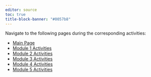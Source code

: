 ```yaml
---
editor: source
toc: true
title-block-banner: "#0057b8"
---
```


Navigate to the following pages during the corresponding activities:

* [Main Page](index.html)
* [Module 1 Activities](module_01.html)
* [Module 2 Activities](module_02.html)
* [Module 3 Activities](module_03.html)
* [Module 4 Activities](module_04.html)
* [Module 5 Activities](module_05.html)